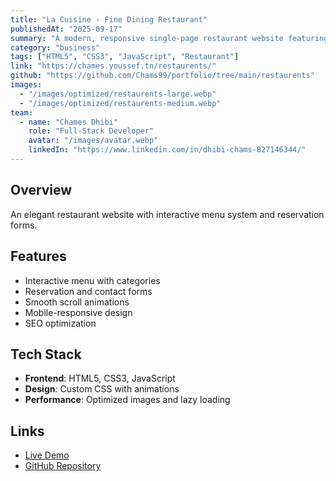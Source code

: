 ```yaml
---
title: "La Cuisine - Fine Dining Restaurant"
publishedAt: "2025-09-17"
summary: "A modern, responsive single-page restaurant website featuring elegant design, smooth animations, and excellent user experience with interactive menu and reservation system."
category: "business"
tags: ["HTML5", "CSS3", "JavaScript", "Restaurant"]
link: "https://chames.youssef.tn/restaurents/"
github: "https://github.com/Chams99/portfolio/tree/main/restaurents"
images:
  - "/images/optimized/restaurents-large.webp"
  - "/images/optimized/restaurents-medium.webp"
team:
  - name: "Chames Dhibi"
    role: "Full-Stack Developer"
    avatar: "/images/avatar.webp"
    linkedIn: "https://www.linkedin.com/in/dhibi-chams-827146344/"
---
```


## Overview

An elegant restaurant website with interactive menu system and reservation forms.

## Features

- Interactive menu with categories
- Reservation and contact forms
- Smooth scroll animations
- Mobile-responsive design
- SEO optimization

## Tech Stack

- **Frontend**: HTML5, CSS3, JavaScript
- **Design**: Custom CSS with animations
- **Performance**: Optimized images and lazy loading

## Links

- [Live Demo](https://chames.youssef.tn/restaurents/)
- [GitHub Repository](https://github.com/Chams99/portfolio/tree/main/restaurents)

